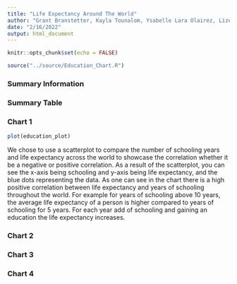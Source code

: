 ```yaml
---
title: "Life Expectancy Around The World"
author: "Grant Branstetter, Kayla Tounalom, Ysabelle Lara Olairez, Lizeth Velderrain-Lopez"
date: "2/16/2022"
output: html_document
---
```

```r
knitr::opts_chunk$set(echo = FALSE)
```
```r
source("../source/Education_Chart.R")
```


### Summary Information


### Summary Table 


### Chart 1
```r
plot(education_plot)
```


We chose to use a scatterplot to compare the number of schooling years and life expectancy across the world to showcase the correlation whether it be a negative or positive correlation. As a result of the scatterplot, you can see the x-axis being schooling and y-axis being life expectancy, and the blue dots representing the data. As one can see in the chart there is a high positive correlation between life expectancy and years of schooling throughout the world. For example for years of schooling above 10 years, the average life expectancy of a person is higher compared to years of schooling for 5 years. For each year add of schooling and gaining an education the life expectancy increases. 

### Chart 2 

### Chart 3 


### Chart 4
